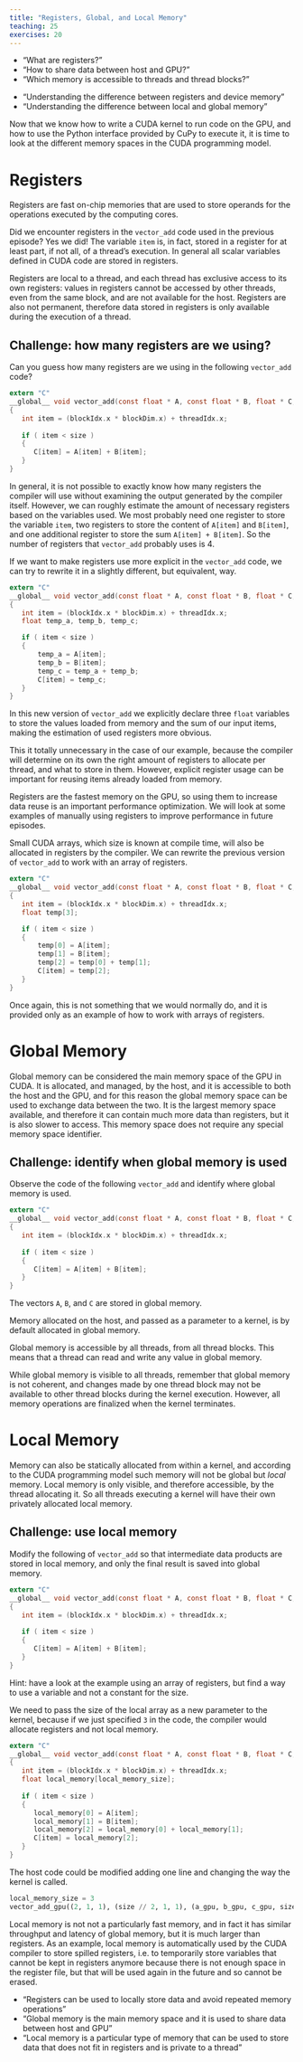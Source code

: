 ```yaml
---
title: "Registers, Global, and Local Memory"
teaching: 25
exercises: 20
---
```


:::::::::::::::::::::::::::::::::::::: questions
- "What are registers?"
- "How to share data between host and GPU?"
- "Which memory is accessible to threads and thread blocks?"
::::::::::::::::::::::::::::::::::::::

:::::::::::::::::::::::::::::::::::::: objectives
- "Understanding the difference between registers and device memory"
- "Understanding the difference between local and global memory"
::::::::::::::::::::::::::::::::::::::

Now that we know how to write a CUDA kernel to run code on the GPU, and how to use the Python interface provided by CuPy to execute it, it is time to look at the different memory spaces in the CUDA programming model.

# Registers

Registers are fast on-chip memories that are used to store operands for the operations executed by the computing cores.

Did we encounter registers in the `vector_add` code used in the previous episode?
Yes we did! The variable `item` is, in fact, stored in a register for at least part, if not all, of a thread's execution.
In general all scalar variables defined in CUDA code are stored in registers.

Registers are local to a thread, and each thread has exclusive access to its own registers: values in registers cannot be accessed by other threads, even from the same block, and are not available for the host.
Registers are also not permanent, therefore data stored in registers is only available during the execution of a thread.

:::::::::::::::::::::::::::::::::::::: challenge
## Challenge: how many registers are we using?

Can you guess how many registers are we using in the following `vector_add` code?

~~~c
extern "C"
__global__ void vector_add(const float * A, const float * B, float * C, const int size)
{
   int item = (blockIdx.x * blockDim.x) + threadIdx.x;
   
   if ( item < size )
   {
      C[item] = A[item] + B[item];
   }
}
~~~

::::::::::::::::::::::::::::::::::::: solution
In general, it is not possible to exactly know how many registers the compiler will use without examining the output generated by the compiler itself.
 However, we can roughly estimate the amount of necessary registers based on the variables used.
We most probably need one register to store the variable `item`, two registers to store the content of `A[item]` and `B[item]`, and one additional register to store the sum `A[item] + B[item]`.
So the number of registers that `vector_add` probably uses is 4.
:::::::::::::::::::::::::::::::::::::
::::::::::::::::::::::::::::::::::::::

If we want to make registers use more explicit in the `vector_add` code, we can try to rewrite it in a slightly different, but equivalent, way.

~~~c
extern "C"
__global__ void vector_add(const float * A, const float * B, float * C, const int size)
{
   int item = (blockIdx.x * blockDim.x) + threadIdx.x;
   float temp_a, temp_b, temp_c;

   if ( item < size )
   {
       temp_a = A[item];
       temp_b = B[item];
       temp_c = temp_a + temp_b;
       C[item] = temp_c;
   }
}
~~~

In this new version of `vector_add` we explicitly declare three `float` variables to store the values loaded from memory and the sum of our input items, making the estimation of used registers more obvious.

This it totally unnecessary in the case of our example, because the compiler will determine on its own the right amount of registers to allocate per thread, and what to store in them.
However, explicit register usage can be important for reusing items already loaded from memory.

::: callout
Registers are the fastest memory on the GPU, so using them to increase data reuse is an important performance optimization.
We will look at some examples of manually using registers to improve performance in future episodes.
:::

Small CUDA arrays, which size is known at compile time, will also be allocated in registers by the compiler.
We can rewrite the previous version of `vector_add` to work with an array of registers.

~~~c
extern "C"
__global__ void vector_add(const float * A, const float * B, float * C, const int size)
{
   int item = (blockIdx.x * blockDim.x) + threadIdx.x;
   float temp[3];

   if ( item < size )
   {
       temp[0] = A[item];
       temp[1] = B[item];
       temp[2] = temp[0] + temp[1];
       C[item] = temp[2];
   }
}
~~~

Once again, this is not something that we would normally do, and it is provided only as an example of how to work with arrays of registers.

# Global Memory

Global memory can be considered the main memory space of the GPU in CUDA.
It is allocated, and managed, by the host, and it is accessible to both the host and the GPU, and for this reason the global memory space can be used to exchange data between the two.
It is the largest memory space available, and therefore it can contain much more data than registers, but it is also slower to access.
This memory space does not require any special memory space identifier.

:::::::::::::::::::::::::::::::::::::: challenge
## Challenge: identify when global memory is used
Observe the code of the following `vector_add` and identify where global memory is used.

~~~c
extern "C"
__global__ void vector_add(const float * A, const float * B, float * C, const int size)
{
   int item = (blockIdx.x * blockDim.x) + threadIdx.x;
   
   if ( item < size )
   {
      C[item] = A[item] + B[item];
   }
}
~~~

::::::::::::::::::::::::::::::::::::: solution

The vectors `A`, `B`, and `C` are stored in global memory.
:::::::::::::::::::::::::::::::::::::
::::::::::::::::::::::::::::::::::::::

Memory allocated on the host, and passed as a parameter to a kernel, is by default allocated in global memory.

Global memory is accessible by all threads, from all thread blocks.
This means that a thread can read and write any value in global memory.

::: callout
While global memory is visible to all threads, remember that global memory is not coherent, and changes made by one thread block may not be available to other thread blocks during the kernel execution.
However, all memory operations are finalized when the kernel terminates.
:::

# Local Memory

Memory can also be statically allocated from within a kernel, and according to the CUDA programming model such memory will not be global but *local* memory.
Local memory is only visible, and therefore accessible, by the thread allocating it.
So all threads executing a kernel will have their own privately allocated local memory.

:::::::::::::::::::::::::::::::::::::: challenge
## Challenge: use local memory

Modify the following of `vector_add` so that intermediate data products are stored in local memory, and only the final result is saved into global memory.

~~~c
extern "C"
__global__ void vector_add(const float * A, const float * B, float * C, const int size)
{
   int item = (blockIdx.x * blockDim.x) + threadIdx.x;
   
   if ( item < size )
   {
      C[item] = A[item] + B[item];
   }
}
~~~

Hint: have a look at the example using an array of registers, but find a way to use a variable and not a constant for the size.

::::::::::::::::::::::::::::::::::::: solution

We need to pass the size of the local array as a new parameter to the kernel, because if we just specified `3` in the code, the compiler would allocate registers and not local memory.

~~~c
extern "C"
__global__ void vector_add(const float * A, const float * B, float * C, const int size, const int local_memory_size)
{
   int item = (blockIdx.x * blockDim.x) + threadIdx.x;
   float local_memory[local_memory_size];
   
   if ( item < size )
   {
      local_memory[0] = A[item];
      local_memory[1] = B[item];
      local_memory[2] = local_memory[0] + local_memory[1];
      C[item] = local_memory[2];
   }
}
~~~

The host code could be modified adding one line and changing the way the kernel is called.

~~~python
local_memory_size = 3
vector_add_gpu((2, 1, 1), (size // 2, 1, 1), (a_gpu, b_gpu, c_gpu, size, local_memory_size))
~~~
:::::::::::::::::::::::::::::::::::::
::::::::::::::::::::::::::::::::::::::

Local memory is not not a particularly fast memory, and in fact it has similar throughput and latency of global memory, but it is much larger than registers.
As an example, local memory is automatically used by the CUDA compiler to store spilled registers, i.e. to temporarily store variables that cannot be kept in registers anymore because there is not enough space in the register file, but that will be used again in the future and so cannot be erased.

:::::::::::::::::::::::::::::::::::::: keypoints
- "Registers can be used to locally store data and avoid repeated memory operations"
- "Global memory is the main memory space and it is used to share data between host and GPU"
- "Local memory is a particular type of memory that can be used to store data that does not fit in registers and is private to a thread"
::::::::::::::::::::::::::::::::::::::